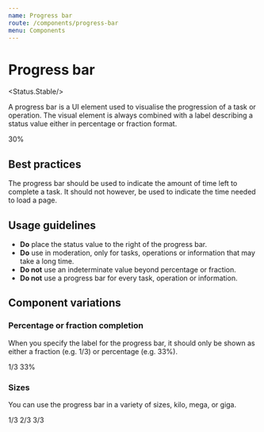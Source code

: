```yaml
---
name: Progress bar
route: /components/progress-bar
menu: Components
---
```



# Progress bar

<Status.Stable/>

A progress bar is a UI element used to visualise the progression of a task or
operation. The visual element is always combined with a label describing a
status value either in percentage or fraction format.

<Playground>
  <ProgressBar max={100} value={30} size={ProgressBar.KILO}>
    30%
  </ProgressBar>
</Playground>

## Best practices

The progress bar should be used to indicate the amount of time left to complete
a task. It should not however, be used to indicate the time needed to load a page.

## Usage guidelines

- **Do** place the status value to the right of the progress bar.
- **Do** use in moderation, only for tasks, operations or information that may take a long time.
- **Do not** use an indeterminate value beyond percentage or fraction.
- **Do not** use a progress bar for every task, operation or information.

## Component variations

### Percentage or fraction completion

When you specify the label for the progress bar, it should only be shown
as either a fraction (e.g. 1/3) or percentage (e.g. 33%).

<Playground>
  <Fragment>
    <ProgressBar max={3} value={1} size={ProgressBar.KILO}>
      1/3
    </ProgressBar>
    <ProgressBar max={3} value={1} size={ProgressBar.KILO}>
      33%
    </ProgressBar>
  </Fragment>
</Playground>

### Sizes

You can use the progress bar in a variety of sizes, kilo, mega, or giga.

<Playground>
  <Fragment>
    <ProgressBar max={3} value={1} size={ProgressBar.KILO}>
      1/3
    </ProgressBar>
    <ProgressBar max={3} value={2} size={ProgressBar.MEGA}>
      2/3
    </ProgressBar>
    <ProgressBar max={3} value={3} size={ProgressBar.GIGA}>
      3/3
    </ProgressBar>
  </Fragment>
</Playground>
